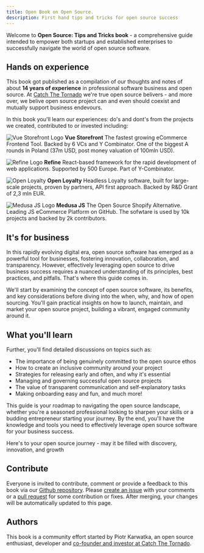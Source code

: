 ```yaml
---
title: Open Book on Open Source.
description: First hand tips and tricks for open source success
---
```


Welcome to **Open Source: Tips and Tricks book**  - a comprehensive guide intended to empower both startups and established enterprises to successfully navigate the world of open source software.

## Hands on experience

This book got published as a compilation of our thoughts and notes of about **14 years of experience** in professional software business and open source. 
At [Catch The Tornado](https://www.catchthetornado.com/portfolio) we're true open source belivers - and more over, we belive open source project can and even should coexist and mutually support business endevours.

In this book you'll learn our experiences: do's and dont's from the projects we created, contributed to or invested including:

![Vue Storefront Logo](https://uploads-ssl.webflow.com/63a4491467ab8f7a0a84454e/63a4491467ab8fc850844732_37238315.png)
**Vue Storefront**
The fastest growing eCommerce Frontend Tool. Backed by 6 VCs and Y Combinator. One of the biggest A rounds in Poland (37m USD, post money valuation of 100mln USD).

![Refine Logo](https://uploads-ssl.webflow.com/63a4491467ab8f7a0a84454e/63a4b13463af21ecb15dce9b_refine.svg)
**Refine**
React-based framework for the rapid development of web applications. Supported by 500 Europe. Part of Y-Combinator.

![Open Loyalty](https://uploads-ssl.webflow.com/63a4491467ab8f7a0a84454e/63a4491467ab8f2dd7844727_Frame%2078%20(3).png)
**Open Loyalty**
Headless Loyalty software, built for large-scale projects, proven by partners, API first approach. Backed by R&D Grant of 2,3 mln EUR.

![Medusa JS Logo](https://uploads-ssl.webflow.com/63a4491467ab8f7a0a84454e/63a4491467ab8f5601844729_Frame%2078.svg)
**Medusa JS**
The Open Source Shopify Alternative. Leading JS eCommerce Platform on GitHub. The sofwtare is used by 10k projects and backed by 2k contributors.

## It's for business

In this rapidly evolving digital era, open source software has emerged as a powerful tool for businesses, fostering innovation, collaboration, and transparency. However, effectively leveraging open source to drive business success requires a nuanced understanding of its principles, best practices, and pitfalls. That's where this guide comes in.

We'll start by examining the concept of open source software, its benefits, and key considerations before diving into the when, why, and how of open sourcing. You'll gain practical insights on how to launch, maintain, and market your open source project, building a vibrant, engaged community around it.


## What you'll learn 

Further, you'll find detailed discussions on topics such as:
- The importance of being genuinely committed to the open source ethos
- How to create an inclusive community around your project
- Strategies for releasing early and often, and why it's essential
- Managing and governing successful open source projects
- The value of transparent communication and self-explanatory tasks
- Making onboarding easy and fun, and much more!

This guide is your roadmap to navigating the open source landscape, whether you're a seasoned professional looking to sharpen your skills or a budding entrepreneur starting your journey. By the end, you'll have the knowledge and tools you need to effectively leverage open source software for your business success.

Here's to your open source journey - may it be filled with discovery, innovation, and growth

## Contribute

Everyone is invited to contribute, comment or provide a feedback to this book via our [Github repository](https://github.com/CatchTheTornado/opensourcetipsbook). Please [create an issue](https://github.com/CatchTheTornado/opensourcetipsbook/issues/new) with your comments or a [pull request](https://github.com/CatchTheTornado/opensourcetipsbook/pulls) for some contribution or fixes. After merging, your changes will be automatically updated to this page.

## Authors

This book is a community effort started by Piotr Karwatka, an open source enthusiast, developer and [co-founder and investor at Catch The Tornado](https://www.catchthetornado.com/portfolio). 